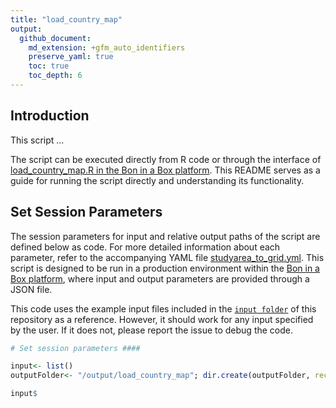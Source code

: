 ```yaml
---
title: "load_country_map"
output: 
  github_document:
    md_extension: +gfm_auto_identifiers
    preserve_yaml: true
    toc: true
    toc_depth: 6
---
```


## Introduction

This script ...

The script can be executed directly from R code or through the interface of [load_country_map.R in the Bon in a Box platform](load_country_map.R). This README serves as a guide for running the script directly and understanding its functionality.

## Set Session Parameters
The session parameters for input and relative output paths of the script are defined below as code. For more detailed information about each parameter, refer to the accompanying YAML file [studyarea_to_grid.yml](studyarea_to_grid.yml). This script is designed to be run in a production environment within the [Bon in a Box platform](https://github.com/GEO-BON/bon-in-a-box-pipelines), where input and output parameters are provided through a JSON file.

This code uses the example input files included in the [`input folder`](input) of this repository as a reference. However, it should work for any input specified by the user. If it does not, please report the issue to debug the code.

```r
# Set session parameters ####

input<- list()
outputFolder<- "/output/load_country_map"; dir.create(outputFolder, recursive = TRUE)

input$

``` 
